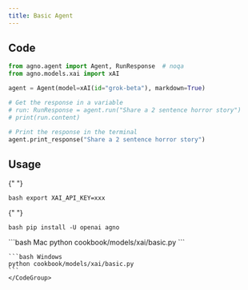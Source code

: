 ```yaml
---
title: Basic Agent
---
```


## Code

```python cookbook/models/xai/basic.py
from agno.agent import Agent, RunResponse  # noqa
from agno.models.xai import xAI

agent = Agent(model=xAI(id="grok-beta"), markdown=True)

# Get the response in a variable
# run: RunResponse = agent.run("Share a 2 sentence horror story")
# print(run.content)

# Print the response in the terminal
agent.print_response("Share a 2 sentence horror story")
```

## Usage

<Steps>
  <Snippet file="create-venv-step.mdx" />

{" "}

<Step title="Set your API key">```bash export XAI_API_KEY=xxx ```</Step>

{" "}

<Step title="Install libraries">```bash pip install -U openai agno ```</Step>

  <Step title="Run Agent">
    <CodeGroup>
    ```bash Mac
    python cookbook/models/xai/basic.py
    ```

    ```bash Windows
    python cookbook/models/xai/basic.py
    ```
    </CodeGroup>

  </Step>
</Steps>
